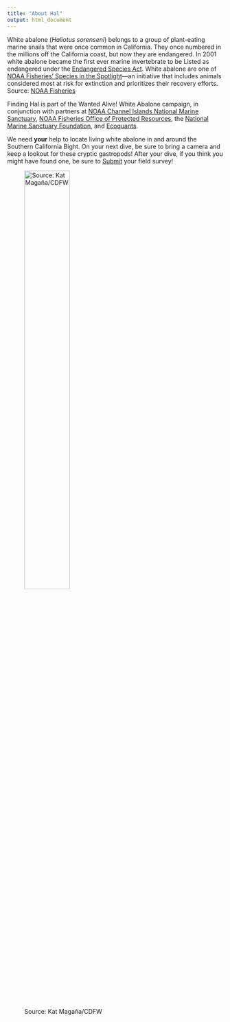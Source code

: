 ```yaml
---
title: "About Hal"
output: html_document
---
```


White abalone (*Haliotus sorenseni*) belongs to a group of plant-eating marine snails that were once common in California. They once numbered in the millions off the California coast, but now they are endangered. In 2001 white abalone became the first ever marine invertebrate to be Listed as endangered under the [Endangered Species Act](https://www.fisheries.noaa.gov/topic/laws-policies#endangered-species-act). White abalone are one of [NOAA Fisheries' Species in the Spotlight](https://www.fisheries.noaa.gov/species/white-abalone/spotlight)—an initiative that includes animals considered most at risk for extinction and prioritizes their recovery efforts. Source: [NOAA Fisheries](https://www.fisheries.noaa.gov/species/white-abalone#overview)


Finding Hal is part of the Wanted Alive! White Abalone campaign, in conjunction with partners at [NOAA Channel Islands National Marine Sanctuary](http://channelislands.noaa.gov/), [NOAA Fisheries Office of Protected Resources](https://www.fisheries.noaa.gov/about/office-protected-resources), the [National Marine Sanctuary Foundation](https://marinesanctuary.org/), and [Ecoquants](https://ecoquants.com/). 

We need **your** help to locate living white abalone in and around the Southern California Bight. On your next dive, be sure to bring a camera and keep a lookout for these cryptic gastropods! After your dive, if you think you might have found one, be sure to [Submit](index.html#submit) your field survey!


![Source: Kat Magaña/CDFW](./images/white_ab_adult_Kat_Magana.png){width=50%}
